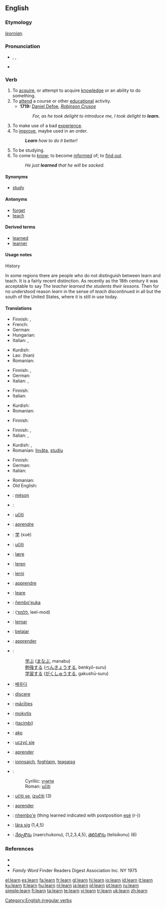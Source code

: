 ==English==

===Etymology===
{{OE.}} ''[[leornian]]''.

===Pronunciation===
* {{enPR|lû(r)n}}, {{IPA|/lɜː(r)n/}}, {{SAMPA|/l3:(r)n/}}
* {{audio|en-us-learn.ogg|Audio (US)}}
*: {{rhymes|ɜː(r)n}}

===Verb===
{{en-verb|learns|learning|'''[[learned]]''' ''or'' '''[[learnt]]'''}}

# To [[acquire]], or attempt to acquire [[knowledge]] or an ability to do something.
# To [[attend]] a course or other [[educational]] activity.
#* '''1719:''' [[w:Daniel Defoe|Daniel Defoe]], ''[[w:Robinson Crusoe|Robinson Crusoe]]''
#*: ''For, as he took delight to introduce me, I took delight to '''learn.'''''
# To make use of a bad [[experience]].
# To [[improve]], maybe used in an order.
#: '''''Learn''' how to do it better!''
# To be studying.
# To come to [[know]]; to become [[inform]]ed of; to [[find out]].
#: ''He just '''learned''' that he will be sacked.''

====Synonyms====
* [[study]]

====Antonyms====
* [[forget]]
* [[teach]]

====Derived terms====
* [[learned]]
* [[learner]]

====Usage notes====
;History
In some regions there are people who do not distinguish between learn and teach.  It is a fairly recent distinction.  As recently as the 18th century it was acceptable to say ''The teacher learned the students their lessons.''  Then for no understood reason ''learn'' in the sense of ''teach'' discontinued in all but the south of the United States, where it is still in use today.

====Translations====
{{trans-top|to acquire knowledge or ability}}
* Finnish: {{t|fi|oppia}}, {{t|fi|opetella}}
* French: {{t+|fr|apprendre}}
* German: {{t+|de|lernen}}
* Hungarian: {{t+|hu|tanul}}
* Italian: {{t+|it|imparare}}, {{t-|it|apprendere}}
{{trans-mid}}
* Kurdish: {{KUchar|[[فێربوون]]}}
* Lao: {{Laoo|[[ຮຽມ]]}} (hian)
* Romanian: {{t+|ro|învăţa}}
{{trans-bottom}}

{{trans-top|to attend educational activity}}
* Finnish: {{t|fi|oppia}}, {{t|fi|opiskella}}
* German: {{t+|de|lernen}}
* Italian: {{t+|it|imparare}}, {{t-|it|apprendere}}
{{trans-mid}}
{{trans-bottom}}

{{trans-top|to make use of a bad experience}}
* Finnish: {{t|fi|oppia}}
* Italian: {{t+|it|imparare}}
{{trans-mid}}
* Kurdish: {{KUchar|[[فێر بوون]]}}
* Romanian: {{t+|ro|învăţa}}
{{trans-bottom}}

{{trans-top|to improve}}
* Finnish: {{t|fi|oppia}}
{{trans-mid}}
{{trans-bottom}}

{{trans-top|to be studying}}
* Finnish: {{t|fi|opiskella}}, {{t|fi|opetella}}
* Italian: {{t+|it|imparare}}, {{t+|it|studiare}}
{{trans-mid}}
* Kurdish: {{KUchar|[[خوێندن]]}}, {{KUchar|[[سه‌عی کردن]]}}
* Romanian: [[învăţa]], [[studiu]]
{{trans-bottom}}

{{trans-top|to come to know; to become informed of; to find out}}
* Finnish: {{t|fi|saada}} {{t|fi|tietää}}
* German: {{t+|de|erfahren}}
* Italian: {{t-|it|apprendere}}
{{trans-mid}}
* Romanian: {{t+|ro|afla}}
* Old English: {{t-|ang|geascian|alt=ġeāscian|xs=Old English}}
{{trans-bottom}}

{{checktrans-top}}
* {{ttbc|Albanian}}: [[mëson]]
* {{ttbc|Arabic}}: {{ARchar|[[يتعلم]]}}
* {{ttbc|Bosnian}}: [[učiti]]
* {{ttbc|Catalan}}: [[aprendre]]
* {{ttbc|Chinese}}: [[学]] (xué)
* {{ttbc|Croatian}}: [[učiti]]
* {{ttbc|Danish}}: [[lære]]
* {{ttbc|Dutch}}: [[leren]]
* {{ttbc|Esperanto}}: [[lerni]]
* {{ttbc|French}}: [[apprendre]]
* {{ttbc|Frisian}}: [[leare]]
* {{ttbc|Guaraní}}: [[ñembo'euka]]
* {{ttbc|Hebrew}}: ([[ללמוד]], leel-mod)
* {{ttbc|Ido}}: [[lernar]]
* {{ttbc|Indonesian}}: [[ajar|belajar]]
* {{ttbc|Interlingua}}: [[apprender]]
* {{ttbc|Japanese}}:
*: [[学ぶ]] ([[まなぶ]], manabu)
*: [[勉強]]する ([[べんきょう]]する, benkyō-suru)
*: [[学習]]する ([[がくしゅう]]する, gakushū-suru)
{{checktrans-mid}}
* {{ttbc|Korean}}: [[배우다]]
* {{ttbc|Latin}}: [[discere]]
* {{ttbc|Latvian}}: [[mācīties]]
* {{ttbc|Lithuanian}}: [[mokytis]]
* {{ttbc|Manchu}}: ([[tacimbi]])
* {{ttbc|Maori}}: [[ako]]
* {{ttbc|Polish}}: [[uczyć|uczyć się]]
* {{ttbc|Portuguese}}: [[aprender]]
* {{ttbc|Scottish Gaelic}}: [[ionnsaich]], [[foghlaim]], [[teagaisg]]
* {{ttbc|Serbian}}:
*: Cyrillic: [[учити#Serbian|учити]]
*: Roman: [[učiti#Serbian|učiti]]
* {{ttbc|Slovene}}: [[učiti se]], [[izučiti]] (3)
* {{ttbc|Spanish}}: [[aprender]]
* {{ttbc|Tupinambá}}: [[nhembo'e]] (thing learned indicated with postposition [[esé]] (r-))
* {{ttbc|Swedish}}: [[lära sig]] (1,4,5)
* {{ttbc|Telugu}}: [[నేర్చుకొను]] (naerchukonu), (1,2,3,4,5), [[తెలిసికొను]] (telisikonu) (6)
{{checktrans-bottom}}

===References===
* {{R:Century 1911}}
* {{R:Webster 1913}}
* ''Family Word'' Finder Readers Digest Association Inc. NY 1975

[[Category:English irregular verbs]]

[[el:learn]]
[[es:learn]]
[[fa:learn]]
[[fr:learn]]
[[gl:learn]]
[[hi:learn]]
[[io:learn]]
[[id:learn]]
[[it:learn]]
[[ku:learn]]
[[lt:learn]]
[[hu:learn]]
[[nl:learn]]
[[ja:learn]]
[[pl:learn]]
[[pt:learn]]
[[ru:learn]]
[[simple:learn]]
[[fi:learn]]
[[ta:learn]]
[[te:learn]]
[[vi:learn]]
[[tr:learn]]
[[uk:learn]]
[[zh:learn]]